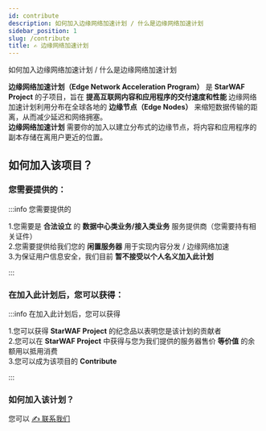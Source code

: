 ```yaml
---
id: contribute
description: 如何加入边缘网络加速计划 / 什么是边缘网络加速计划
sidebar_position: 1
slug: /contribute
title: ✍️ 边缘网络加速计划
---
```



如何加入边缘网络加速计划 / 什么是边缘网络加速计划

**边缘网络加速计划（Edge Network Acceleration Program）** 是 **StarWAF Project** 的子项目，旨在  **提高互联网内容和应用程序的交付速度和性能** 边缘网络加速计划利用分布在全球各地的 **边缘节点（Edge Nodes）** 来缩短数据传输的距离，从而减少延迟和网络拥塞。  
**边缘网络加速计划** 需要你的加入以建立分布式的边缘节点，将内容和应用程序的副本存储在离用户更近的位置。


## 如何加入该项目？

### 您需要提供的：

:::info 您需要提供的

1.您需要是 **合法设立** 的 **数据中心类业务/接入类业务** 服务提供商（您需要持有相关证件）  
2.您需要提供给我们您的 **闲置服务器**  用于实现内容分发 / 边缘网络加速  
3.为保证用户信息安全，我们目前 **暂不接受以个人名义加入此计划**

:::

### 在加入此计划后，您可以获得：

:::info 在加入此计划后，您可以获得

1.您可以获得 **StarWAF Project** 的纪念品以表明您是该计划的贡献者  
2.您可以在 **StarWAF Project** 中获得与您为我们提供的服务器售价 **等价值** 的余额用以抵用消费  
3.您可以成为该项目的 **Contribute**

:::

### 如何加入该计划？
您可以 [✍️ 联系我们](../Contact-Us/ "pageRef")